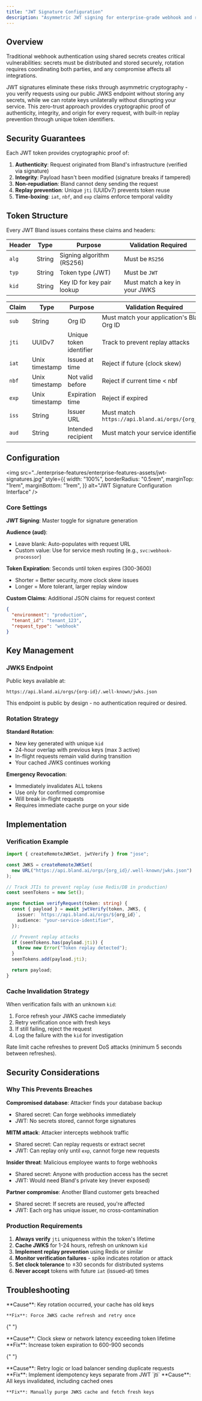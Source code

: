```yaml
---
title: "JWT Signature Configuration"
description: "Asymmetric JWT signing for enterprise-grade webhook and request authentication"
---
```


## Overview

Traditional webhook authentication using shared secrets creates critical vulnerabilities: secrets must be distributed and stored securely, rotation requires coordinating both parties, and any compromise affects all integrations.

JWT signatures eliminate these risks through asymmetric cryptography - you verify requests using our public JWKS endpoint without storing any secrets, while we can rotate keys unilaterally without disrupting your service. This zero-trust approach provides cryptographic proof of authenticity, integrity, and origin for every request, with built-in replay prevention through unique token identifiers.

## Security Guarantees

Each JWT token provides cryptographic proof of:

1. **Authenticity**: Request originated from Bland's infrastructure (verified via signature)
2. **Integrity**: Payload hasn't been modified (signature breaks if tampered)
3. **Non-repudiation**: Bland cannot deny sending the request
4. **Replay prevention**: Unique `jti` (UUIDv7) prevents token reuse
5. **Time-boxing**: `iat`, `nbf`, and `exp` claims enforce temporal validity

## Token Structure

Every JWT Bland issues contains these claims and headers:

| Header | Type   | Purpose                    | Validation Required           |
| ------ | ------ | -------------------------- | ----------------------------- |
| `alg`  | String | Signing algorithm (RS256)  | Must be `RS256`               |
| `typ`  | String | Token type (JWT)           | Must be `JWT`                 |
| `kid`  | String | Key ID for key pair lookup | Must match a key in your JWKS |

| Claim | Type           | Purpose                 | Validation Required                             |
| ----- | -------------- | ----------------------- | ----------------------------------------------- |
| `sub` | String         | Org ID                  | Must match your application's Bland Org ID      |
| `jti` | UUIDv7         | Unique token identifier | Track to prevent replay attacks                 |
| `iat` | Unix timestamp | Issued at time          | Reject if future (clock skew)                   |
| `nbf` | Unix timestamp | Not valid before        | Reject if current time < nbf                    |
| `exp` | Unix timestamp | Expiration time         | Reject if expired                               |
| `iss` | String         | Issuer URL              | Must match `https://api.bland.ai/orgs/{org_id}` |
| `aud` | String         | Intended recipient      | Must match your service identifier              |

## Configuration

<img
  src="../enterprise-features/enterprise-features-assets/jwt-signatures.jpg"
  style={{
    width: "100%",
    borderRadius: "0.5rem",
    marginTop: "1rem",
    marginBottom: "1rem",
  }}
  alt="JWT Signature Configuration Interface"
/>

### Core Settings

**JWT Signing**: Master toggle for signature generation

**Audience (aud)**:

- Leave blank: Auto-populates with request URL
- Custom value: Use for service mesh routing (e.g., `svc:webhook-processor`)

**Token Expiration**: Seconds until token expires (300-3600)

- Shorter = Better security, more clock skew issues
- Longer = More tolerant, larger replay window

**Custom Claims**: Additional JSON claims for request context

```json
{
  "environment": "production",
  "tenant_id": "tenant_123",
  "request_type": "webhook"
}
```

## Key Management

### JWKS Endpoint

Public keys available at:

```
https://api.bland.ai/orgs/{org-id}/.well-known/jwks.json
```

This endpoint is public by design - no authentication required or desired.

### Rotation Strategy

**Standard Rotation**:

- New key generated with unique `kid`
- 24-hour overlap with previous keys (max 3 active)
- In-flight requests remain valid during transition
- Your cached JWKS continues working

**Emergency Revocation**:

- Immediately invalidates ALL tokens
- Use only for confirmed compromise
- Will break in-flight requests
- Requires immediate cache purge on your side

## Implementation

### Verification Example

```typescript
import { createRemoteJWKSet, jwtVerify } from "jose";

const JWKS = createRemoteJWKSet(
  new URL("https://api.bland.ai/orgs/{org_id}/.well-known/jwks.json")
);

// Track JTIs to prevent replay (use Redis/DB in production)
const seenTokens = new Set();

async function verifyRequest(token: string) {
  const { payload } = await jwtVerify(token, JWKS, {
    issuer: `https://api.bland.ai/orgs/${org_id}`,
    audience: "your-service-identifier",
  });

  // Prevent replay attacks
  if (seenTokens.has(payload.jti)) {
    throw new Error("Token replay detected");
  }
  seenTokens.add(payload.jti);

  return payload;
}
```

### Cache Invalidation Strategy

When verification fails with an unknown `kid`:

1. Force refresh your JWKS cache immediately
2. Retry verification once with fresh keys
3. If still failing, reject the request
4. Log the failure with the `kid` for investigation

Rate limit cache refreshes to prevent DoS attacks (minimum 5 seconds between refreshes).

## Security Considerations

### Why This Prevents Breaches

**Compromised database**: Attacker finds your database backup

- Shared secret: Can forge webhooks immediately
- JWT: No secrets stored, cannot forge signatures

**MITM attack**: Attacker intercepts webhook traffic

- Shared secret: Can replay requests or extract secret
- JWT: Can replay only until `exp`, cannot forge new requests

**Insider threat**: Malicious employee wants to forge webhooks

- Shared secret: Anyone with production access has the secret
- JWT: Would need Bland's private key (never exposed)

**Partner compromise**: Another Bland customer gets breached

- Shared secret: If secrets are reused, you're affected
- JWT: Each org has unique issuer, no cross-contamination

### Production Requirements

1. **Always verify** `jti` uniqueness within the token's lifetime
2. **Cache JWKS** for 1-24 hours, refresh on unknown `kid`
3. **Implement replay prevention** using Redis or similar
4. **Monitor verification failures** - spike indicates rotation or attack
5. **Set clock tolerance** to ±30 seconds for distributed systems
6. **Never accept** tokens with future `iat` (issued-at) times

## Troubleshooting

<AccordionGroup>
  <Accordion title="ERR_JWKS_NO_MATCHING_KEY errors">
    **Cause**: Key rotation occurred, your cache has old keys
    
    **Fix**: Force JWKS cache refresh and retry once
  </Accordion>

{" "}

<Accordion title="Token expired errors during normal operations">
  **Cause**: Clock skew or network latency exceeding token lifetime **Fix**:
  Increase token expiration to 600-900 seconds
</Accordion>

{" "}

<Accordion title="Replay detection triggering on legitimate requests">
  **Cause**: Retry logic or load balancer sending duplicate requests **Fix**:
  Implement idempotency keys separate from JWT `jti`
</Accordion>

  <Accordion title="Cannot verify after emergency revocation">
    **Cause**: All keys invalidated, including cached ones
    
    **Fix**: Manually purge JWKS cache and fetch fresh keys
  </Accordion>
</AccordionGroup>
